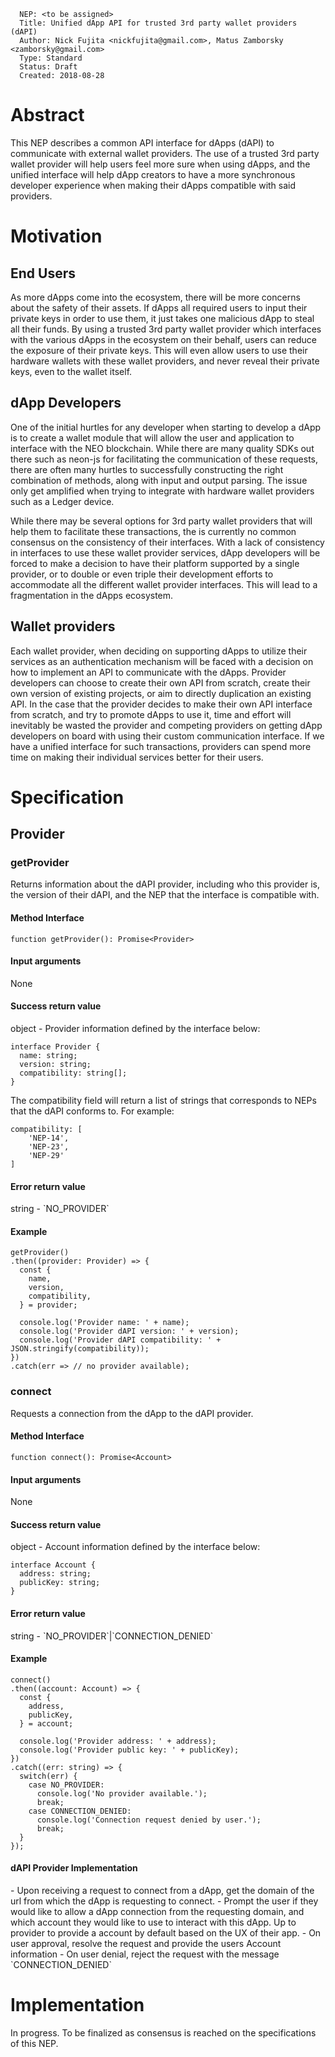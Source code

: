 <pre>
  NEP: <to be assigned>
  Title: Unified dApp API for trusted 3rd party wallet providers (dAPI)
  Author: Nick Fujita <nickfujita@gmail.com>, Matus Zamborsky <zamborsky@gmail.com>
  Type: Standard
  Status: Draft
  Created: 2018-08-28
</pre>

=Abstract=

This NEP describes a common API interface for dApps (dAPI) to communicate with external wallet providers. The use of a trusted 3rd party wallet provider will help users feel more sure when using dApps, and the unified interface will help dApp creators to have a more synchronous developer experience when making their dApps compatible with said providers.


=Motivation=

==End Users==

As more dApps come into the ecosystem, there will be more concerns about the safety of their assets. If dApps all required users to input their private keys in order to use them, it just takes one malicious dApp to steal all their funds. By using a trusted 3rd party wallet provider which interfaces with the various dApps in the ecosystem on their behalf, users can reduce the exposure of their private keys. This will even allow users to use their hardware wallets with these wallet providers, and never reveal their private keys, even to the wallet itself.

==dApp Developers==

One of the initial hurtles for any developer when starting to develop a dApp is to create a wallet module that will allow the user and application to interface with the NEO blockchain. While there are many quality SDKs out there such as neon-js for facilitating the communication of these requests, there are often many hurtles to successfully constructing the right combination of methods, along with input and output parsing. The issue only get amplified when trying to integrate with hardware wallet providers such as a Ledger device.

While there may be several options for 3rd party wallet providers that will help them to facilitate these transactions, the is currently no common consensus on the consistency of their interfaces. With a lack of consistency in interfaces to use these wallet provider services, dApp developers will be forced to make a decision to have their platform supported by a single provider, or to double or even triple their development efforts to accommodate all the different wallet provider interfaces. This will lead to a fragmentation in the dApps ecosystem.

==Wallet providers==

Each wallet provider, when deciding on supporting dApps to utilize their services as an authentication mechanism will be faced with a decision on how to implement an API to communicate with the dApps. Provider developers can choose to create their own API from scratch, create their own version of existing projects, or aim to directly duplication an existing API. In the case that the provider decides to make their own API interface from scratch, and try to promote dApps to use it, time and effort will inevitably be wasted the provider and competing providers on getting dApp developers on board with using their custom communication interface. If we have a unified interface for such transactions, providers can spend more time on making their individual services better for their users.


=Specification=

==Provider==

===getProvider===
Returns information about the  dAPI provider, including who this provider is, the version of their dAPI, and the NEP that the interface is compatible with.

====Method Interface====
<pre>
function getProvider(): Promise<Provider>
</pre>

====Input arguments====
None

====Success return value====
object - Provider information defined by the interface below:
<pre>
interface Provider {
  name: string;
  version: string;
  compatibility: string[];
}
</pre>

The compatibility field will return a list of strings that corresponds to NEPs that the dAPI conforms to. For example:
<pre>
compatibility: [
    'NEP-14',
    'NEP-23',
    'NEP-29'
]
</pre>

====Error return value====
string - `NO_PROVIDER`

====Example====
<pre>
getProvider()
.then((provider: Provider) => {
  const {
    name,
    version,
    compatibility,
  } = provider;

  console.log('Provider name: ' + name);
  console.log('Provider dAPI version: ' + version);
  console.log('Provider dAPI compatibility: ' + JSON.stringify(compatibility));
})
.catch(err => // no provider available);
</pre>

===connect===
Requests a connection from the dApp to the dAPI provider.

====Method Interface====
<pre>
function connect(): Promise<Account>
</pre>

====Input arguments====
None

====Success return value====
object - Account information defined by the interface below:
<pre>
interface Account {
  address: string;
  publicKey: string;
}
</pre>

====Error return value====
string - `NO_PROVIDER`|`CONNECTION_DENIED`

====Example====
<pre>
connect()
.then((account: Account) => {
  const {
    address,
    publicKey,
  } = account;

  console.log('Provider address: ' + address);
  console.log('Provider public key: ' + publicKey);
})
.catch((err: string) => {
  switch(err) {
    case NO_PROVIDER:
      console.log('No provider available.');
      break;
    case CONNECTION_DENIED:
      console.log('Connection request denied by user.');
      break;
  }
});
</pre>

====dAPI Provider Implementation====
- Upon receiving a request to connect from a dApp, get the domain of the url from which the dApp is requesting to connect.
- Prompt the user if they would like to allow a dApp connection from the requesting domain, and which account they would like to use to interact with this dApp. Up to provider to provide a account by default based on the UX of their app.
- On user approval, resolve the request and provide the users Account information
- On user denial, reject the request with the message `CONNECTION_DENIED`

=Implementation=

In progress. To be finalized as consensus is reached on the specifications of this NEP.
